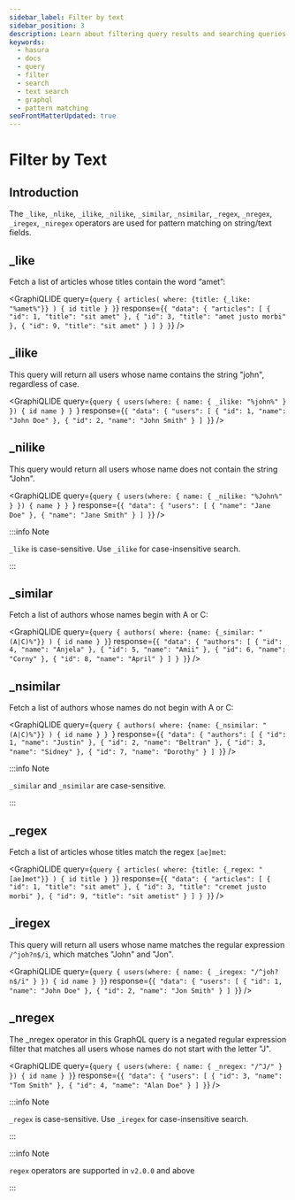```yaml
---
sidebar_label: Filter by text
sidebar_position: 3
description: Learn about filtering query results and searching queries using various operators in the Hasura GraphQL engine.
keywords:
  - hasura
  - docs
  - query
  - filter
  - search
  - text search
  - graphql
  - pattern matching
seoFrontMatterUpdated: true
---
```



# Filter by Text

## Introduction

The `_like`, `_nlike`, `_ilike`, `_nilike`, `_similar`, `_nsimilar`, `_regex`, `_nregex`, `_iregex`, `_niregex`
operators are used for pattern matching on string/text fields.

[//]: # ([//]: # "For more details on text search operators and PostgreSQL equivalents, refer to the")

[//]: # ([//]: # "[API reference]&#40;/api-reference/graphql-api/query.mdx#text-operators&#41;.")

## \_like

Fetch a list of articles whose titles contain the word “amet”:

<GraphiQLIDE
  query={`query {
  articles(
    where: {title: {_like: "%amet%"}}
  ) {
    id
    title
  }
}`}
  response={`{
  "data": {
    "articles": [
      {
        "id": 1,
        "title": "sit amet"
      },
      {
        "id": 3,
        "title": "amet justo morbi"
      },
      {
        "id": 9,
        "title": "sit amet"
      }
    ]
  }
}`}
/>

## \_ilike

This query will return all users whose name contains the string "john", regardless of case.

<GraphiQLIDE
  query={`query {
  users(where: { name: { _ilike: "%john%" } }) {
    id
    name
  }
}
`}
  response={`
  {
    "data": {
      "users": [
        {
          "id": 1,
          "name": "John Doe"
        },
        {
          "id": 2,
          "name": "John Smith"
        }
      ]
  }
  `}
/>

## \_nilike

This query would return all users whose name does not contain the string "John".

<GraphiQLIDE
  query={`query {
  users(where: { name: { _nilike: "%John%" } }) {
    name
  }
}
`}
  response={`
  {
    "data": {
      "users": [
        {
          "name": "Jane Doe"
        },
        {
          "name": "Jane Smith"
        }
      ]
  }
  `}
/>

:::info Note

`_like` is case-sensitive. Use `_ilike` for case-insensitive search.

:::

## \_similar

Fetch a list of authors whose names begin with A or C:

<GraphiQLIDE
  query={`query {
  authors(
    where: {name: {_similar: "(A|C)%"}}
  ) {
    id
    name
  }
}`}
  response={`{
  "data": {
    "authors": [
      {
        "id": 4,
        "name": "Anjela"
      },
      {
        "id": 5,
        "name": "Amii"
      },
      {
        "id": 6,
        "name": "Corny"
      },
      {
        "id": 8,
        "name": "April"
      }
    ]
  }
}`}
/>

## \_nsimilar

Fetch a list of authors whose names do not begin with A or C:

<GraphiQLIDE
  query={`query {
  authors(
    where: {name: {_nsimilar: "(A|C)%"}}
  ) {
    id
    name
  }
}
  `}
  response={`
  {
  "data": {
    "authors": [
      {
        "id": 1,
        "name": "Justin"
      },
      {
        "id": 2,
        "name": "Beltran"
      },
      {
        "id": 3,
        "name": "Sidney"
      },
      {
        "id": 7,
        "name": "Dorothy"
      }
    ]
  }
  `}
/>

:::info Note

`_similar` and `_nsimilar` are case-sensitive.

:::

## \_regex

Fetch a list of articles whose titles match the regex `[ae]met`:

<GraphiQLIDE
  query={`query {
  articles(
    where: {title: {_regex: "[ae]met"}}
  ) {
    id
    title
  }
}`}
  response={`{
  "data": {
    "articles": [
      {
        "id": 1,
        "title": "sit amet"
      },
      {
        "id": 3,
        "title": "cremet justo morbi"
      },
      {
        "id": 9,
        "title": "sit ametist"
      }
    ]
  }
}`}
/>

## \_iregex

This query will return all users whose name matches the regular expression `/^joh?n$/i`, which matches "John" and "Jon".

<GraphiQLIDE
  query={`query {
  users(where: { name: { _iregex: "/^joh?n$/i" } }) {
    id
    name
  }
}`}
  response={`{
    "data": {
    "users": [
      {
        "id": 1,
        "name": "John Doe"
      },
      {
        "id": 2,
        "name": "Jon Smith"
      }
    ]
  }`}
/>

## \_nregex

The \_nregex operator in this GraphQL query is a negated regular expression filter that matches all users whose names do
not start with the letter "J".

<GraphiQLIDE
  query={`query {
  users(where: { name: { _nregex: "/^J/" } }) {
    id
    name
  }
}`}
  response={`
  {
    "data": {
      "users": [
        {
          "id": 3,
          "name": "Tom Smith"
        },
        {
          "id": 4,
          "name": "Alan Doe"
        }
      ]
  }
  `}
/>

:::info Note

`_regex` is case-sensitive. Use `_iregex` for case-insensitive search.

:::

:::info Note

`regex` operators are supported in `v2.0.0` and above

:::
